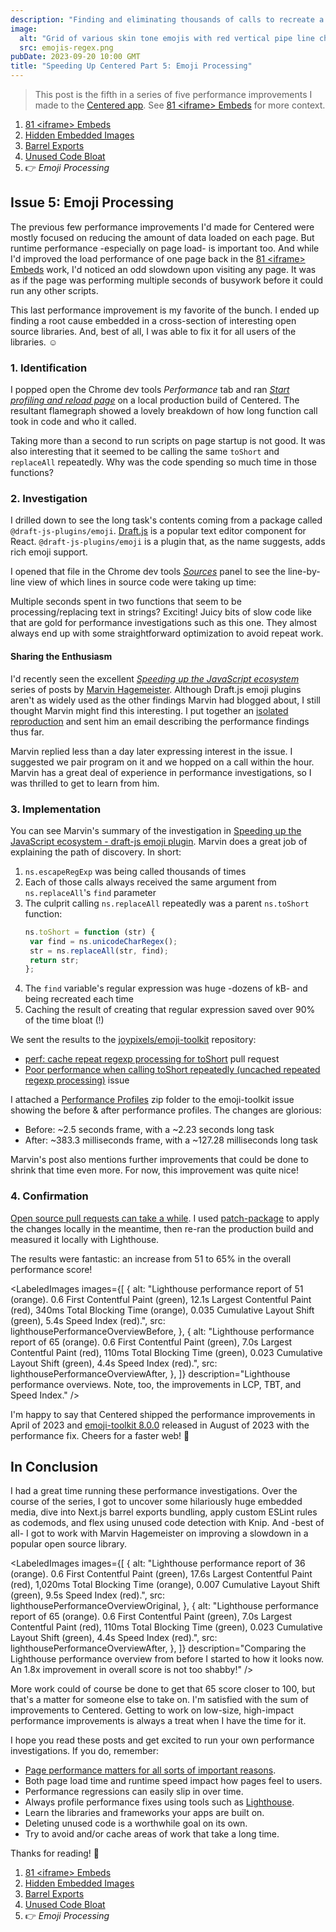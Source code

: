 ```yaml
---
description: "Finding and eliminating thousands of calls to recreate a giant regular expression in a popular open source emoji plugin."
image:
  alt: "Grid of various skin tone emojis with red vertical pipe line characters between them."
  src: emojis-regex.png
pubDate: 2023-09-20 10:00 GMT
title: "Speeding Up Centered Part 5: Emoji Processing"
---
```




> This post is the fifth in a series of five performance improvements I made to the [Centered app](https://centered.app).
> See [81 &lt;iframe&gt; Embeds](/blog/speeding-up-centered-part-1-81-iframe-embeds) for more context.

1. [81 &lt;iframe&gt; Embeds](/blog/speeding-up-centered-part-1-81-iframe-embeds)
1. [Hidden Embedded Images](/blog/speeding-up-centered-part-2-hidden-embedded-images)
1. [Barrel Exports](/blog/speeding-up-centered-part-3-barrel-exports)
1. [Unused Code Bloat](/blog/speeding-up-centered-part-4-unused-code-bloat)
1. 👉 _Emoji Processing_

## Issue 5: Emoji Processing

The previous few performance improvements I'd made for Centered were mostly focused on reducing the amount of data loaded on each page.
But runtime performance -especially on page load- is important too.
And while I'd improved the load performance of one page back in the [81 &lt;iframe&gt; Embeds](/blog/speeding-up-centered-part-1-81-iframe-embeds) work, I'd noticed an odd slowdown upon visiting any page.
It was as if the page was performing multiple seconds of busywork before it could run any other scripts.

<LabeledVideo
	alt="Loading localhost:1701/app (Centered) for several seconds of spinner before app content appears."
	description="Loading a local production build of Centered. Note the several seconds before populating with app content."
	src="/images/blog/localhost-centered-loading-seconds.webm"
/>

This last performance improvement is my favorite of the bunch.
I ended up finding a root cause embedded in a cross-section of interesting open source libraries.
And, best of all, I was able to fix it for all users of the libraries.
☺️

### 1. Identification

I popped open the Chrome dev tools _Performance_ tab and ran _[Start profiling and reload page](https://developer.chrome.com/docs/devtools/performance/reference/#record-load)_ on a local production build of Centered.
The resultant flamegraph showed a lovely breakdown of how long function call took in code and who it called.

<LabeledImage
	alt="Performance flame chart loading the centered homepage. A 1.07 s long task is shown containing many anonymous functions with calls to e.toShort calling e.replaceAll."
	description="Note the important lighthouse metrics all coming after the >1 second long task. Oof."
	src={lighthousePerformanceProfileBeforeLongTask}
/>

Taking more than a second to run scripts on page startup is not good.
It was also interesting that it seemed to be calling the same `toShort` and `replaceAll` repeatedly.
Why was the code spending so much time in those functions?

### 2. Investigation

I drilled down to see the long task's contents coming from a package called `@draft-js-plugins/emoji`.
[Draft.js](https://draftjs.org) is a popular text editor component for React.
`@draft-js-plugins/emoji` is a plugin that, as the name suggests, adds rich emoji support.

I opened that file in the Chrome dev tools _[Sources](https://developer.chrome.com/docs/devtools/sources)_ panel to see the line-by-line view of which lines in source code were taking up time:

<LabeledImage
	alt="Dev tools sources view of the previous code snippet. 1689.3 ms are in the line in ns.escapeRegExp. 378.4 ms are in the var search line in replaceAll. Other lines don't exceed 35 ms."
	description="Interesting that the two lines containing complex regular expressions were the ones with the most time spent."
	src={sourceBeforeLineAnnotations}
/>

Multiple seconds spent in two functions that seem to be processing/replacing text in strings?
Exciting!
Juicy bits of slow code like that are gold for performance investigations such as this one.
They almost always end up with some straightforward optimization to avoid repeat work.

#### Sharing the Enthusiasm

I'd recently seen the excellent _[Speeding up the JavaScript ecosystem](https://marvinh.dev/blog/speeding-up-javascript-ecosystem)_ series of posts by [Marvin Hagemeister](https://marvinh.dev).
Although Draft.js emoji plugins aren't as widely used as the other findings Marvin had blogged about, I still thought Marvin might find this interesting.
I put together an [isolated reproduction](https://github.com/JoshuaKGoldberg/repros/tree/draft-js-emoji-plugin-emoji-toolkit-performance) and sent him an email describing the performance findings thus far.

Marvin replied less than a day later expressing interest in the issue.
I suggested we pair program on it and we hopped on a call within the hour.
Marvin has a great deal of experience in performance investigations, so I was thrilled to get to learn from him.

### 3. Implementation

You can see Marvin's summary of the investigation in [Speeding up the JavaScript ecosystem - draft-js emoji plugin](https://marvinh.dev/blog/speeding-up-javascript-ecosystem-part-5).
Marvin does a great job of explaining the path of discovery.
In short:

1. `ns.escapeRegExp` was being called thousands of times
2. Each of those calls always received the same argument from `ns.replaceAll`'s `find` parameter
3. The culprit calling `ns.replaceAll` repeatedly was a parent `ns.toShort` function:
   ```js
   ns.toShort = function (str) {
   	var find = ns.unicodeCharRegex();
   	str = ns.replaceAll(str, find);
   	return str;
   };
   ```
4. The `find` variable's regular expression was huge -dozens of kB- and being recreated each time
5. Caching the result of creating that regular expression saved over 90% of the time bloat (!)

We sent the results to the [joypixels/emoji-toolkit](https://github.com/joypixels/emoji-toolkit) repository:

- [perf: cache repeat regexp processing for toShort](https://github.com/joypixels/emoji-toolkit/pull/57) pull request
- [Poor performance when calling toShort repeatedly (uncached repeated regexp processing)](https://github.com/joypixels/emoji-toolkit/issues/58) issue

I attached a [Performance Profiles](https://github.com/joypixels/emoji-toolkit/files/11180719/Performance.Profiles.zip) zip folder to the emoji-toolkit issue showing the before & after performance profiles.
The changes are glorious:

- Before: ~2.5 seconds frame, with a ~2.23 seconds long task
- After: ~383.3 milliseconds frame, with a ~127.28 milliseconds long task

Marvin's post also mentions further improvements that could be done to shrink that time even more.
For now, this improvement was quite nice!

### 4. Confirmation

[Open source pull requests can take a while](/blog/open-source-pull-request-timing).
I used [patch-package](https://github.com/ds300/patch-package) to apply the changes locally in the meantime, then re-ran the production build and measured it locally with Lighthouse.

The results were fantastic: an increase from 51 to 65% in the overall performance score!

<LabeledImages
	images={[
		{
			alt: "Lighthouse performance report of 51 (orange). 0.6 First Contentful Paint (green), 12.1s Largest Contentful Paint (red), 340ms Total Blocking Time (orange), 0.035 Cumulative Layout Shift (green), 5.4s Speed Index (red).",
			src: lighthousePerformanceOverviewBefore,
		},
		{
			alt: "Lighthouse performance report of 65 (orange). 0.6 First Contentful Paint (green), 7.0s Largest Contentful Paint (red), 110ms Total Blocking Time (green), 0.023 Cumulative Layout Shift (green), 4.4s Speed Index (red).",
			src: lighthousePerformanceOverviewAfter,
		},
	]}
	description="Lighthouse performance overviews. Note, too, the improvements in LCP, TBT, and Speed Index."
/>

I'm happy to say that Centered shipped the performance improvements in April of 2023 and [emoji-toolkit 8.0.0](https://github.com/joypixels/emoji-toolkit/releases/tag/8.0.0) released in August of 2023 with the performance fix.
Cheers for a faster web! 🥳

## In Conclusion

I had a great time running these performance investigations.
Over the course of the series, I got to uncover some hilariously huge embedded media, dive into Next.js barrel exports bundling, apply custom ESLint rules as codemods, and flex using unused code detection with Knip.
And -best of all- I got to work with Marvin Hagemeister on improving a slowdown in a popular open source library.

<LabeledImages
	images={[
		{
			alt: "Lighthouse performance report of 36 (orange). 0.6 First Contentful Paint (green), 17.6s Largest Contentful Paint (red), 1,020ms Total Blocking Time (orange), 0.007 Cumulative Layout Shift (green), 9.5s Speed Index (red).",
			src: lighthousePerformanceOverviewOriginal,
		},
		{
			alt: "Lighthouse performance report of 65 (orange). 0.6 First Contentful Paint (green), 7.0s Largest Contentful Paint (red), 110ms Total Blocking Time (green), 0.023 Cumulative Layout Shift (green), 4.4s Speed Index (red).",
			src: lighthousePerformanceOverviewAfter,
		},
	]}
	description="Comparing the Lighthouse performance overview from before I started to how it looks now. An 1.8x improvement in overall score is not too shabby!"
/>

More work could of course be done to get that 65 score closer to 100, but that's a matter for someone else to take on.
I'm satisfied with the sum of improvements to Centered.
Getting to work on low-size, high-impact performance improvements is always a treat when I have the time for it.

I hope you read these posts and get excited to run your own performance investigations.
If you do, remember:

- [Page performance matters for all sorts of important reasons](https://web.dev/why-speed-matters).
- Both page load time and runtime speed impact how pages feel to users.
- Performance regressions can easily slip in over time.
- Always profile performance fixes using tools such as [Lighthouse](https://developer.chrome.com/docs/lighthouse/overview).
- Learn the libraries and frameworks your apps are built on.
- Deleting unused code is a worthwhile goal on its own.
- Try to avoid and/or cache areas of work that take a long time.

Thanks for reading!
💖

1. [81 &lt;iframe&gt; Embeds](/blog/speeding-up-centered-part-1-81-iframe-embeds)
1. [Hidden Embedded Images](/blog/speeding-up-centered-part-2-hidden-embedded-images)
1. [Barrel Exports](/blog/speeding-up-centered-part-3-barrel-exports)
1. [Unused Code Bloat](/blog/blog/speeding-up-centered-part-4-unused-code-bloat)
1. 👉 _Emoji Processing_
